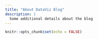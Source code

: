 ```yaml
---
title: "About DataViz Blog"
description: |
  Some additional details about the blog
---
```


```r
knitr::opts_chunk$set(echo = FALSE)
```
